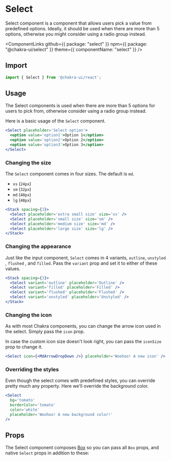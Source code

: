 # Select

Select component is a component that allows users pick a value from predefined
options. Ideally, it should be used when there are more than 5 options,
otherwise you might consider using a radio group instead.

<ComponentLinks
  github={{ package: "select" }}
  npm={{ package: "@chakra-ui/select" }}
  theme={{ componentName: "select" }}
/>

## Import

```js
import { Select } from '@chakra-ui/react';
```

## Usage

The Select components is used when there are more than 5 options for users to
pick from, otherwise consider using a radio group instead.

Here is a basic usage of the `Select` component.

```jsx live
<Select placeholder='Select option'>
  <option value='option1'>Option 1</option>
  <option value='option2'>Option 2</option>
  <option value='option3'>Option 3</option>
</Select>
```

### Changing the size

The `Select` component comes in four sizes. The default is `md`.

- `xs` (`24px`)
- `sm` (`32px`)
- `md` (`40px`)
- `lg` (`48px`)

```jsx live
<Stack spacing={3}>
  <Select placeholder='extra small size' size='xs' />
  <Select placeholder='small size' size='sm' />
  <Select placeholder='medium size' size='md' />
  <Select placeholder='large size' size='lg' />
</Stack>
```

### Changing the appearance

Just like the input component, `Select` comes in 4 variants, `outline`,
`unstyled` , `flushed` , and `filled`. Pass the `variant` prop and set it to
either of these values.

```jsx live
<Stack spacing={3}>
  <Select variant='outline' placeholder='Outline' />
  <Select variant='filled' placeholder='Filled' />
  <Select variant='flushed' placeholder='Flushed' />
  <Select variant='unstyled' placeholder='Unstyled' />
</Stack>
```

### Changing the icon

As with most Chakra components, you can change the arrow icon used in the
select. Simply pass the `icon` prop.

In case the custom icon size doesn't look right, you can pass the `iconSize`
prop to change it.

```jsx live
<Select icon={<MdArrowDropDown />} placeholder='Woohoo! A new icon' />
```

### Overriding the styles

Even though the select comes with predefined styles, you can override pretty
much any property. Here we'll override the background color.

```jsx live
<Select
  bg='tomato'
  borderColor='tomato'
  color='white'
  placeholder='Woohoo! A new background color!'
/>
```

## Props

The Select component composes [Box](/docs/components/layout/box) so you can pass
all `Box` props, and native `Select` props in addition to these:

<PropsTable of='Select' />
